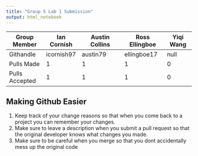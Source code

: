 ---
title: "Group 5 Lab 1 Submission"
output: html_notebook
---

Group Member  |Ian Cornish | Austin Collins | Ross Ellingboe | Yiqi Wang 
--------------|------------|----------------|----------------|-----------
Githandle     |icornish97  |austin79        | ellingboe17           | null 
Pulls Made    |1           |1               |1               |0
Pulls Accepted|1           |1               |1               |0


## Making Github Easier
1. Keep track of your change reasons so that when you come back to a project you can remember your changes. 
2. Make sure to leave a description when you submit a pull request so that the original developer knows what changes you made. 
3. Make sure to be careful when you merge so that you dont accidentally mess up the original code



